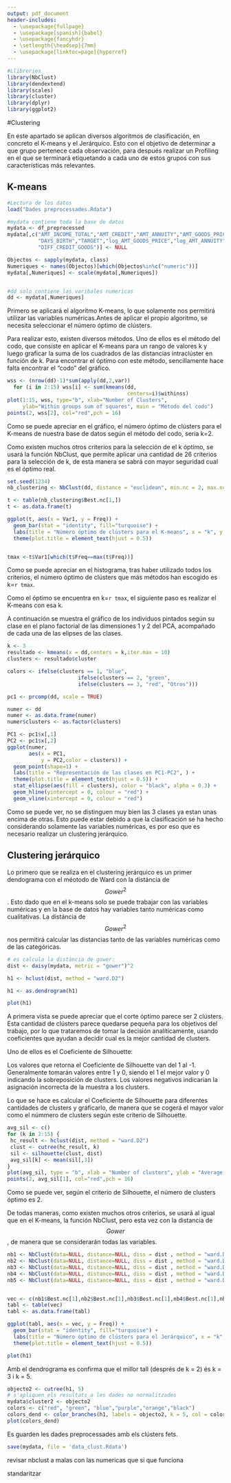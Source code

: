 ---
output: pdf_document
header-includes:
  - \usepackage{fullpage} 
  - \usepackage[spanish]{babel}
  - \usepackage{fancyhdr}
  - \setlength{\headsep}{7mm} 
  - \usepackage[linktoc=page]{hyperref}
---

```{=tex}
\setlength{\headheight}{13.6pt}
\setlength{\topmargin}{-10mm}

\rhead{Minería de Datos}
\lhead{Entrega D3}
```
\pagestyle{fancy}
```{=tex}
\cfoot{\thepage}
\setcounter{page}{5}
```

```{r, include=FALSE}
#Llibreries
library(NbClust)
library(dendextend)
library(scales)
library(cluster)
library(dplyr)
library(ggplot2)
```

#Clustering

En este apartado se aplican diversos algoritmos de clasificación, en concreto el K-means y el Jerárquico. Esto con el objetivo de determinar a que grupo pertenece cada observación, para después realizar un Profiling en el que se terminará etiquetando a cada uno de estos grupos con sus características más relevantes.

## K-means

```{r, include=FALSE}
#Lectura de los datos
load("Dades preprocessades.Rdata")

#mydata contiene toda la base de datos
mydata <- df_preprocessed
mydata[,c("AMT_INCOME_TOTAL","AMT_CREDIT","AMT_ANNUITY","AMT_GOODS_PRICE",
          "DAYS_BIRTH","TARGET","log_AMT_GOODS_PRICE","log_AMT_ANNUITY",
          "DIFF_CREDIT_GOODS")] <- NULL

Objectos <- sapply(mydata, class)
Numeriques <- names(Objectos)[which(Objectos%in%c("numeric"))]
mydata[,Numeriques] <- scale(mydata[,Numeriques])


#dd solo contiene las varibales numericas
dd <- mydata[,Numeriques]
```


Primero se aplicará el algoritmo K-means, lo que solamente nos permitirá utilizar las variables numéricas.Antes de aplicar el propio algoritmo, se necesita seleccionar el número óptimo de clústers. 

Para realizar esto, existen diversos métodos. Uno de ellos es el método del codo, que consiste en aplicar el K-means para un rango de valores k y luego graficar la suma de los cuadrados de las distancias intraclúster en función de k. Para encontrar el óptimo con este método, sencillamente hace falta encontrar el "codo" del gráfico.


```{r, warning=FALSE,echo=FALSE}
wss <- (nrow(dd)-1)*sum(apply(dd,2,var))
  for (i in 2:15) wss[i] <- sum(kmeans(dd,
                                       centers=i)$withinss)
plot(1:15, wss, type="b", xlab="Number of Clusters",
     ylab="Within groups sum of squares", main = "Método del codo")
points(2, wss[2], col="red",pch = 16)
```

Como se puede apreciar en el gráfico, el número óptimo de clústers para el K-means de nuestra base de datos según el método del codo, seria k=2.

Como existen muchos otros criterios para la selección de el k óptimo, se usará la función NbClust, que permite aplicar una cantidad de 26 criterios para la selección de k, de esta manera se sabrá con mayor seguridad cual es el óptimo real.



```{r,include=FALSE}
set.seed(1234)
nb_clustering <- NbClust(dd, distance = "euclidean", min.nc = 2, max.nc = 10, method = "kmeans", index = "all")
```

```{r,echo=FALSE}
t <- table(nb_clustering$Best.nc[1,])
t <- as.data.frame(t)

ggplot(t, aes(x = Var1, y = Freq)) +
  geom_bar(stat = "identity", fill="turquoise") +
  labs(title = "Número óptimo de clústers para el K-means", x = "k", y = "nº de métodos") +
  theme(plot.title = element_text(hjust = 0.5))


tmax <-t$Var1[which(t$Freq==max(t$Freq))]
```

Como se puede apreciar en el histograma, tras haber utilizado todos los criterios, el número óptimo de clústers que más métodos han escogido es k=`r tmax`.

Como el óptimo se encuentra en k=`r tmax`, el siguiente paso es realizar el K-means con esa k.

A continuación se muestra el gráfico de los individuos pintados según su clase en el plano factorial de las dimensiones 1 y 2 del PCA, acompañado de cada una de las elipses de las clases.

```{r}
k <- 3
resultado <- kmeans(x = dd,centers = k,iter.max = 10)
clusters <- resultado$cluster

colors <- ifelse(clusters == 1, "blue",
                       ifelse(clusters == 2, "green",
                       ifelse(clusters == 3, "red", "Otros")))

pc1 <- prcomp(dd, scale = TRUE)

numer <- dd
numer <- as.data.frame(numer)
numer$clusters <- as.factor(clusters)

PC1 <- pc1$x[,1]
PC2 <- pc1$x[,2]
ggplot(numer, 
       aes(x = PC1, 
           y = PC2,color = clusters)) +
  geom_point(shape=1) +
  labs(title = "Representación de las clases en PC1-PC2", ) +
  theme(plot.title = element_text(hjust = 0.5)) +
  stat_ellipse(aes(fill = clusters), color = "black", alpha = 0.3) +
  geom_hline(yintercept = 0, colour = "red") +
  geom_vline(xintercept = 0, colour = "red")

```

Como se puede ver, no se distinguen muy bien las 3 clases ya estan unas encima de otras. Esto puede estar debido a que la clasificación se ha hecho considerando solamente las variables numéricas, es por eso que es necesario realizar un clustering jerárquico.

## Clustering jerárquico

Lo primero que se realiza en el clustering jerárquico es un primer dendograma con el méotodo de Ward con la distáncia de $$Gower^2$$. Esto dado que en el k-means solo se puede trabajar con las variables numéricas y en la base de datos hay variables tanto numéricas como cualitativas. La distáncia de $$Gower^2$$ nos permitirá calcular las distancias tanto de las variables numéricas como de las categóricas.

```{r}
# es calcula la distància de gower:
dist <- daisy(mydata, metric = "gower")^2

h1 <- hclust(dist, method = "ward.D2")

h1 <- as.dendrogram(h1)

plot(h1)
```

A primera vista se puede apreciar que el corte óptimo parece ser 2 clústers. Esta cantidad de clústers parece quedarse pequeña para los objetivos del trabajo, por lo que trataremos de tomar la decisión analíticamente, usando coeficientes que ayudan a decidir cual es la mejor cantidad de clusters.

Uno de ellos es el Coeficiente de Silhouette:

Los valores que retorna el Coeficiente de Silhouette van del 1 al -1.
Generalmente tomarán valores entre 1 y 0, siendo el 1 el mejor valor y 0 indicando la sobreposición de clusters. Los valores negativos indicarian la asignación incorrecta de la muestra a los clusters.

Lo que se hace es calcular el Coeficiente de Silhouette para diferentes cantidades de clusters y gráficarlo, de manera que se cogerá el mayor valor como el númmero de clusters según este criterio de Silhouette.

```{r}
avg_sil <- c()
for (k in 2:15) {
 hc_result <- hclust(dist, method = "ward.D2")
 clust <- cutree(hc_result, k)
 sil <- silhouette(clust, dist)
 avg_sil[k] <- mean(sil[,3])
}
plot(avg_sil, type = "b", xlab = "Number of clusters", ylab = "Average silhouette width")
points(2, avg_sil[1], col="red",pch = 16)
```

Como se puede ver, según el criterio de Silhouette, el número de clusters óptimo es 2.

De todas maneras, como existen muchos otros criterios, se usará al igual que en el K-means, la función NbClust, pero esta vez con la distancia de $$Gower$$, de manera que se considerarán todas las variables.

```{r}
nb1 <- NbClust(data=NULL, distance=NULL, diss = dist , method = "ward.D2", index ="frey")
nb2 <- NbClust(data=NULL, distance=NULL, diss = dist , method = "ward.D2", index ="mcclain")
nb3 <- NbClust(data=NULL, distance=NULL, diss = dist , method = "ward.D2", index ="cindex")
nb4 <- NbClust(data=NULL, distance=NULL, diss = dist , method = "ward.D2", index ="silhouette")
nb5 <- NbClust(data=NULL, distance=NULL, diss = dist , method = "ward.D2", index ="dunn")


vec <- c(nb1$Best.nc[1],nb2$Best.nc[1],nb3$Best.nc[1],nb4$Best.nc[1],nb5$Best.nc[1])
tabl <- table(vec)
tabl <- as.data.frame(tabl)

ggplot(tabl, aes(x = vec, y = Freq)) +
  geom_bar(stat = "identity", fill="turquoise") +
  labs(title = "Número óptimo de clústers para el Jerárquico", x = "k", y = "nº de métodos") +
  theme(plot.title = element_text(hjust = 0.5))
```


```{r}
plot(h1)
```

Amb el dendrograma es confirma que el millor tall (després de k = 2) és k = 3 i  k = 5.

```{r}
objecto2 <- cutree(h1, 5)
# s'apliquen els resultats a les dades no normalitzades
mydata$cluster2 <- objecto2
colors <- c("red", "green", "blue","purple","orange","black")
colors_dend <- color_branches(h1, labels = objecto2, k = 5, col = colors)
plot(colors_dend)
```
Es guarden les dades preprocessades amb els clústers fets.

```{r}
save(mydata, file = 'data_clust.Rdata')
```



revisar nbclust
a malas con las numericas que si que funciona

standaritzar